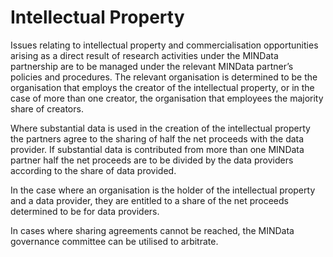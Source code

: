 # Intellectual Property

Issues relating to intellectual property and commercialisation opportunities arising as a direct result of research activities under the MINData partnership are to be managed under the relevant MINData partner’s policies and procedures. The relevant organisation is determined to be the organisation that employs the creator of the intellectual property, or in the case of more than one creator, the organisation that employees the majority share of creators.

Where substantial data is used in the creation of the intellectual property the partners agree to the sharing of half the net proceeds with the data provider. If substantial data is contributed from more than one MINData partner half the net proceeds are to be divided by the data providers according to the share of data provided.

In the case where an organisation is the holder of the intellectual property and a data provider, they are entitled to a share of the net proceeds determined to be for data providers.

In cases where sharing agreements cannot be reached, the MINData governance committee can be utilised to arbitrate.
